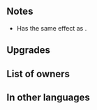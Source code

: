 {{Weapon Infobox
|tagid=SID_行楽の飾り槍＋
|weaponType=Lance
|might=14
|range=1
|effect=If foe initiates combat, grants Atk/Def+4 during combat.
|cost=300
|exclusive=0
|statModifiers=0,14,0,0,0
|refinePaths=default
|refineSP=350
|refineMedals=500
|refineStones=50
|required=Luncheon Lance
|properties=
}}
==Notes==
* Has the same effect as {{St|Sturdy Stance 2}}.
{{IfFoeInitiates}}
{{Combat boosts}}
==Upgrades==
{{Weapon Upgrade List}}
==List of owners==
{{Skill Hero List}}
==In other languages==
{{OtherLanguages
|japanese=行楽の飾り槍＋
|german=Schlemmerlanze+
|spanishEU=Lanza voraz +
|spanishLA=Lanza voraz +
|french=Lance repas +
|italian=Lancia prandiale+
|chineseTW=郊遊的飾槍＋
|portuguese=Comi-lança+
}}
{{Weapons Navbox}}